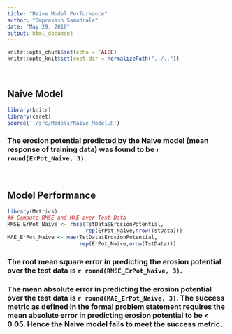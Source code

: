 ```yaml
---
title: "Naive Model Performance"
author: "Omprakash Samudrala"
date: "May 29, 2018"
output: html_document
---
```


```r
knitr::opts_chunk$set(echo = FALSE)
knitr::opts_knit$set(root.dir = normalizePath("../.."))
```

<br>

## Naive Model

```r
library(knitr)
library(caret)
source('./src/Models/Naive_Model.R')
```

### The erosion potential predicted by the Naive model (mean response of training data) was found to be **`r round(ErPot_Naive, 3)`**.

<br>

## Model Performance

```r
library(Metrics)
## Compute RMSE and MAE over Test Data
RMSE_ErPot_Naive <- rmse(TstData$ErosionPotential,
                         rep(ErPot_Naive,nrow(TstData)))
MAE_ErPot_Naive <- mae(TstData$ErosionPotential,
                       rep(ErPot_Naive,nrow(TstData)))
```

### The root mean square error in predicting the erosion potential over the test data is **`r round(RMSE_ErPot_Naive, 3)`**. 

### The mean absolute error in predicting the erosion potential over the test data is **`r round(MAE_ErPot_Naive, 3)`**. The success metric as defined in the formal problem statement requires the mean absolute error in predicting erosion potential to be **< 0.05**. Hence the Naive model fails to meet the success metric.
